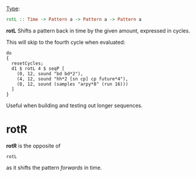 {{DISPLAYTITLE:rotL}} 
[[Type signature|Type]]: <syntaxhighlight lang="haskell" inline>rotL :: Time -> Pattern a -> Pattern a -> Pattern a</syntaxhighlight>

'''rotL''' Shifts a pattern back in time by the given amount, expressed in cycles.

This will skip to the fourth cycle when evaluated:
<source>
do
{
  resetCycles;
  d1 $ rotL 4 $ seqP [ 
    (0, 12, sound "bd bd*2"), 
    (4, 12, sound "hh*2 [sn cp] cp future*4"), 
    (8, 12, sound (samples "arpy*8" (run 16)))
  ]
}
</source>

Useful when building and testing out longer sequences.

= rotR =
'''rotR''' is the opposite of <source inline>rotL</source> as it shifts the pattern ''forwards'' in time.